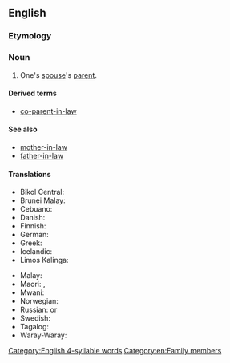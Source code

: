 ==English==

===Etymology===
{{suffix|en|parent|in-law}}

===Noun===
{{en-noun|parents-in-law}}

# One's [[spouse]]'s [[parent]].

====Derived terms====
* {{lb|en|uncommon}} [[co-parent-in-law]]

====See also====
* [[mother-in-law]]
* [[father-in-law]]

====Translations====
{{trans-top|mother-in-law or father-in-law}}
* Bikol Central: {{t|bcl|panugangan}}
* Brunei Malay: {{t|kxd|mantua}}
* Cebuano: {{t|ceb|ugangan}}
* Danish: {{t+|da|svigerforældre|p}}
* Finnish: {{t+|fi|appivanhemmat|p}}
* German: {{t|de|Schwiegerelternteil|n}}
* Greek: {{qualifier|plural}} {{t+|el|πεθερικά|n-p}}
* Icelandic: {{t+|is|tengdaforeldrar|m-p}}
* Limos Kalinga: {{t|kmk|katuganga}}
{{trans-mid}}
* Malay: {{t|ms|mertua}}
* Maori: {{t|mi|hungarei}}, {{t|mi|hungawai}}
* Mwani: {{t|wmw|mukwe}}
* Norwegian: {{t|no|svigerforeldre|p}}
* Russian: {{qualifier|no exact term exists, see translations of}} {{l|en|mother-in-law}} or {{l|en|father-in-law}}
* Swedish: {{t+|sv|svärförälder|c}}
* Tagalog: {{t|tl|biyanan}}
* Waray-Waray: {{t|war|ugangan}}
{{trans-bottom}}

[[Category:English 4-syllable words]]
[[Category:en:Family members]]